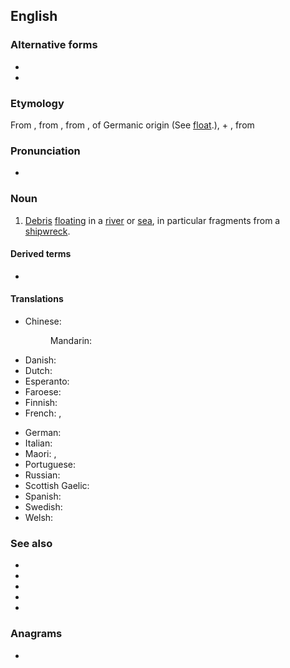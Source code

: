 ==English==

===Alternative forms===
* {{alter|en|floatsome||dialectal}}
* {{alter|en|flotson||dated}}

===Etymology===
From {{etyl|xno|en}} {{m|fro|floteson}}, from {{etyl|fro|en}} {{m|fro|flotaison||a floating}}, from {{m|fro|floter||to float}}, of Germanic origin (See [[float]].), + {{m|fro|-aison}}, from {{etyl|la|en}} {{m|la|-atio}}

===Pronunciation===
* {{IPA|en|/ˈflɒtsəm/}}

===Noun===
{{en-noun|~}}

# [[debris|Debris]] [[float]]ing in a [[river]] or [[sea]], in particular fragments from a [[shipwreck]].

====Derived terms====
* {{l|en|flotsam and jetsam}}

====Translations====
{{trans-top|flotsam}}
* Chinese:
*: Mandarin: {{t+|cmn|废料|tr=fèiliào}}
* Danish: {{t|da|drivgods|n}}
* Dutch: {{t+|nl|drijfhout|n}}
* Esperanto: {{t|eo|flosaĵo}}
* Faroese: {{t|fo|reki|m}}
* Finnish: {{t|fi|ajelehtiva hylkytavara}}
* French: {{t+|fr|épave|f}}, {{t+|fr|débris|m|m-p}}
{{trans-mid}}
* German: {{t+|de|Treibgut|n}}
* Italian: {{t+|it|relitto|m}}
* Maori: {{t|mi|pārāriki}}, {{t|mi|paratai}}
* Portuguese: {{t|pt|destroços}}
* Russian: {{t+|ru|обломок|m-p|alt=обло́мки}}
* Scottish Gaelic: {{t|gd|murrag|f}}
* Spanish: {{t+|es|pecio|m}}
* Swedish: {{t|sv|drivgods|n}}
* Welsh: {{t|cy|broc môr|m}}
{{trans-bottom}}

===See also===
* {{projectlink|wikipedia}}
* {{l|en|lagan}}
* {{l|en|jetsam}}
* {{l|en|derelict}}
* {{l|en|salvage}}

===Anagrams===
* {{anagrams|en|a=aflmost|fotmals}}